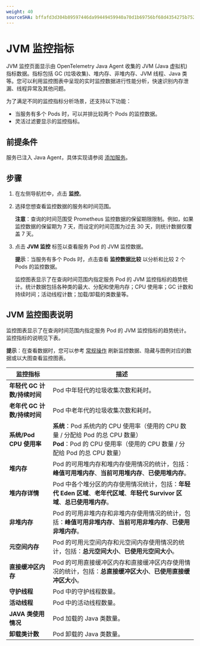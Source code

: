 ```yaml
---
weight: 40
sourceSHA: bffafd3d304b89597446da99449459940a70d1b69756bf68d4354275b752f0bf
---
```


# JVM 监控指标

JVM 监控页面显示由 OpenTelemetry Java Agent 收集的 JVM (Java 虚拟机) 指标数据。指标包括 GC (垃圾收集)、堆内存、非堆内存、JVM 线程、Java 类等。您可以利用监控图表中呈现的实时监控数据进行性能分析，快速识别内存泄漏、线程异常及其他问题。

为了满足不同的监控指标分析场景，还支持以下功能：

- 当服务有多个 Pods 时，可以并排比较两个 Pods 的监控数据。
- 灵活过滤要显示的监控指标。

## 前提条件

服务已注入 Java Agent，具体实现请参阅 [添加服务](../../microservice/add-service.md#add-opentelemetry-service)。

## 步骤

1. 在左侧导航栏中，点击 **监控**。

2. 选择您想查看监控数据的服务和时间范围。

   **注意**：查询的时间范围受 Prometheus 监控数据的保留期限限制。例如，如果监控数据的保留期为 7 天，而设定的时间范围为过去 30 天，则统计数据仅覆盖 7 天。

3. 点击 **JVM 监控** 标签以查看服务 Pod 的 JVM 监控数据。

   **提示**：当服务有多个 Pods 时，点击查看 **监控数据比较** 以分析和比较 2 个 Pods 的监控数据。

   监控图表显示了在查询时间范围内指定服务 Pod 的 JVM 监控指标的趋势统计。统计数据包括各种类的最大、分配和使用内存；CPU 使用率；GC 计数和持续时间；活动线程计数；加载/卸载的类数量等。

## JVM 监控图表说明

监控图表显示了在查询时间范围内指定服务 Pod 的 JVM 监控指标的趋势统计。监控指标的说明见下表。

**提示**：在查看数据时，您可以参考 [常规操作](./otel_traffic_metrics.mdx#regular-operations) 刷新监控数据、隐藏与图例对应的数据或以大图查看监控图表。

| 监控指标                      | 描述                                                                                                                                                                                               |
| ----------------------------- | -------------------------------------------------------------------------------------------------------------------------------------------------------------------------------------------------- |
| **年轻代 GC 计数/持续时间** | Pod 中年轻代的垃圾收集次数和耗时。                                                                                                                                                                   |
| **老年代 GC 计数/持续时间**   | Pod 中老年代的垃圾收集次数和耗时。                                                                                                                                                                   |
| **系统/Pod CPU 使用率**        | **系统**：Pod 系统内的 CPU 使用率（使用的 CPU 数量 / 分配给 Pod 的总 CPU 数量）<br />**Pod**：Pod 的 CPU 使用率（使用的 CPU 数量 / 分配给 Pod 的总 CPU 数量） |
| **堆内存**                    | Pod 的可用堆内存和堆内存使用情况的统计，包括：**峰值可用堆内存**、**当前可用堆内存**、**已使用堆内存**。                                                                                                |
| **堆内存详情**                | Pod 中各个堆分区的内存使用情况统计，包括：**年轻代 Eden 区域**、**老年代区域**、**年轻代 Survivor 区域**、**总已使用堆内存**。                                                                        |
| **非堆内存**                  | Pod 的可用非堆内存和非堆内存使用情况的统计，包括：**峰值可用非堆内存**、**当前可用非堆内存**、**已使用非堆内存**。                                                                                    |
| **元空间内存**                | Pod 的可用元空间内存和元空间内存使用情况的统计，包括：**总元空间大小**、**已使用元空间大小**。                                                                                                   |
| **直接缓冲区内存**            | Pod 的可用直接缓冲区内存和直接缓冲区内存使用情况的统计，包括：**总直接缓冲区大小**、**已使用直接缓冲区大小**。                                                                                     |
| **守护线程**                  | Pod 中的守护线程数量。                                                                                                                                                                              |
| **活动线程**                  | Pod 中的活动线程数量。                                                                                                                                                                              |
| **JAVA 类使用情况**            | Pod 加载的 Java 类数量。                                                                                                                                                                             |
| **卸载类计数**                | Pod 卸载的 Java 类数量。                                                                                                                                                                             |
